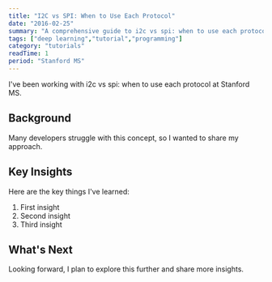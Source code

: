 ```yaml
---
title: "I2C vs SPI: When to Use Each Protocol"
date: "2016-02-25"
summary: "A comprehensive guide to i2c vs spi: when to use each protocol. Learn the fundamentals and best practices."
tags: ["deep learning","tutorial","programming"]
category: "tutorials"
readTime: 1
period: "Stanford MS"
---
```


I've been working with i2c vs spi: when to use each protocol at Stanford MS.

## Background

Many developers struggle with this concept, so I wanted to share my approach.

## Key Insights

Here are the key things I've learned:

1. First insight
2. Second insight
3. Third insight

## What's Next

Looking forward, I plan to explore this further and share more insights.

